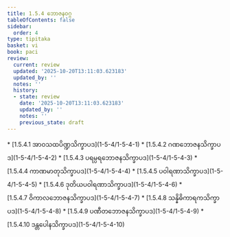 ```yaml
---
title: 1.5.4 ဘောဇနဝဂ္ဂ
tableOfContents: false
sidebar:
  order: 4
type: tipitaka
basket: vi
book: paci
review:
  current: review
  updated: '2025-10-20T13:11:03.623183'
  updated_by: ''
  notes: ''
  history:
  - state: review
    date: '2025-10-20T13:11:03.623183'
    updated_by: ''
    notes: ''
    previous_state: draft
---
```



<DynamicBreadcrumb />


<ReviewStatus review={frontmatter.review} showDetails={true} />

<HypothesisAnnotation frontmatter={frontmatter} />



<TableOfContents book="paci" section="1.5.4">
* [1.5.4.1 အာဝသထပိဏ္ဍသိက္ခာပဒ](1-5-4/1-5-4-1)
* [1.5.4.2 ဂဏဘောဇနသိက္ခာပဒ](1-5-4/1-5-4-2)
* [1.5.4.3 ပရမ္ပရဘောဇနသိက္ခာပဒ](1-5-4/1-5-4-3)
* [1.5.4.4 ကာဏမာတုသိက္ခာပဒ](1-5-4/1-5-4-4)
* [1.5.4.5 ပဝါရဏာသိက္ခာပဒ](1-5-4/1-5-4-5)
* [1.5.4.6 ဒုတိယပဝါရဏာသိက္ခာပဒ](1-5-4/1-5-4-6)
* [1.5.4.7 ဝိကာလဘောဇနသိက္ခာပဒ](1-5-4/1-5-4-7)
* [1.5.4.8 သန္နိဓိကာရကသိက္ခာပဒ](1-5-4/1-5-4-8)
* [1.5.4.9 ပဏီတဘောဇနသိက္ခာပဒ](1-5-4/1-5-4-9)
* [1.5.4.10 ဒန္တပေါနသိက္ခာပဒ](1-5-4/1-5-4-10)
</TableOfContents>